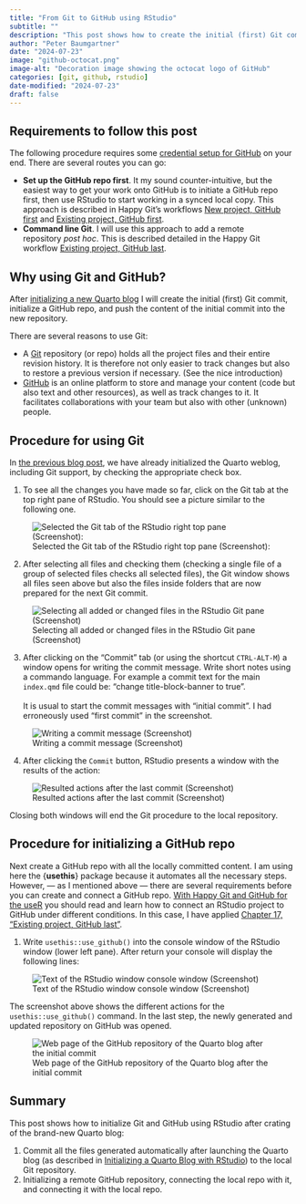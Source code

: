 ```yaml
---
title: "From Git to GitHub using RStudio"
subtitle: ""
description: "This post shows how to create the initial (first) Git commit using RStudio. I will  initialize a GitHub repo, and push the content of the initial commit into the new repository."
author: "Peter Baumgartner"
date: "2024-07-23"
image: "github-octocat.png"
image-alt: "Decoration image showing the octocat logo of GitHub"
categories: [git, github, rstudio]
date-modified: "2024-07-23"
draft: false
---
```


## Requirements to follow this post

The following procedure requires some [credential setup for
GitHub](https://happygitwithr.com/https-pat.html) on your end. There are
several routes you can go:

-   **Set up the GitHub repo first**. It my sound counter-intuitive,
    but the easiest way to get your work onto GitHub is to initiate a
    GitHub repo first, then use RStudio to start working in a synced
    local copy. This approach is described in Happy Git’s workflows [New
    project, GitHub
    first](https://happygitwithr.com/new-github-first.html) and [Existing
    project, GitHub
    first](https://happygitwithr.com/existing-github-first.html).
-   **Command line Git**. I will use this approach to add a remote
    repository *post hoc*. This is described detailed in the Happy Git
    workflow [Existing project, GitHub
    last](https://happygitwithr.com/existing-github-last.html).

## Why using Git and GitHub?

After [initializing a new Quarto
blog](../2024-07-22-creating-a-quarto-blog-from-scratch-using-rstudio) I
will create the initial (first) Git commit, initialize a GitHub repo,
and push the content of the initial commit into the new repository.

There are several reasons to use Git:

-   A
    [Git](https://git-scm.com/ "Git is a free and open source distributed version control system designed to handle projects")
    repository (or repo) holds all the project files and their entire
    revision history. It is therefore not only easier to track changes
    but also to restore a previous version if necessary. (See the nice
    introduction)
-   [GitHub](https://github.com/ "GitHub is a cloud-based platform where you can store, share, and work together with others to write code or other (markdown) content")
    is an online platform to store and manage your content (code but
    also text and other resources), as well as track changes to it. It
    facilitates collaborations with your team but also with other
    (unknown) people.

## Procedure for using Git

In [the previous blog
post](../2024-07-22-creating-a-quarto-blog-from-scratch-using-rstudio/#fig-create-blog-window),
we have already initialized the Quarto weblog, including Git support, by
checking the appropriate check box.

1.  To see all the changes you have made so far, click on the Git tab at
    the top right pane of RStudio. You should see a picture similar to
    the following one.

![Selected the Git tab of the RStudio right top pane
(Screenshot):](git-files-and-folders-unselected-min.png){#fig-git-files-unselected group="git-github"
fig-alt="RStudio top right pane with the following tabs: Environment, History, Connection, Build, Git, and Tutorial. The Git pane is selected and therefore active. Under the tabs is another line of icons and text buttons representing Git actions: From left to right: Diff, Commit, Pull (greyed out), Push (greyed out), History, More (drop-down menu), New Branch, (no branch). Underneath it shows added or changed files or folders (ending with a slash) from the initialization process. From top to the bottom: .gitignote, _freeze/, _quarto.yml, _site/, about.qmd, index.qmd, posts/, profile.jpg, quarto-pb-blog.Rproj, style.css."
fig-align="center"}

2.  After selecting all files and checking them (checking a single file
    of a group of selected files checks all selected files), the Git
    window shows all files seen above but also the files inside folders
    that are now prepared for the next Git commit.

![Selecting all added or changed files in the RStudio Git pane
(Screenshot)](git-files-and-folders-checked-2-min.png){#fig-git-files-selected group="git-github"
fig-alt="RStudio top right pane with the following tabs: Environment, History, Connection, Build, Git, and Tutorial. The Git pane is selected and therefore active. Under the tabs is another line of icons and text buttons representing Git actions: From left to right: Diff, Commit, Pull (greyed out), Push (greyed out), History, More (drop-down menu), New Branch, (no branch). There is a tool tip under the Commit button saying: 'Commit pending changes (CTRL-ALT-M)'. Underneath it shows added or changed files from the initialization process. From top to the bottom in a blue background: .gitignote, _freeze/, _quarto.yml, _site/, about.qmd, index.qmd, posts/, profile.jpg, quarto-pb-blog.Rproj, style.css. These files are followed by the files in the directories from top to left: _freeze/post/post-with-code/index/execute-results/html.json, _freeze/site_libs/clipboard/clipboard.min.js, _freeze/site_libs/quarto-listing/list.min.js,  _freeze/site_libs/quarto-listing/quarto-listing.js, _site/about.html, _site/index.html, _site/listing.json, _site/profile.jpg. There are more files not visible because the window ends here."
fig-align="center"}

3.  After clicking on the "Commit" tab (or using the shortcut
    `CTRL-ALT-M`) a window opens for writing the commit message. Write
    short notes using a commando language. For example a commit text for
    the main `index.qmd` file could be: "change title-block-banner to
    true".\
    \
    It is usual to start the commit messages with "initial commit". I
    had erroneously used "first commit" in the screenshot.

![Writing a commit message
(Screenshot)](preparing-first-commit-min.png){#fig-preparing-initial-commit group="git-github"
fig-alt="A pop-up window overlaying the RStudio window separated in two parts: The left part contains at the top small buttons. From left to the right: Changes, History, (no branch), icon for update display, stage, revert, and ignore. The right part contains the dysfunctional buttons (grayed out) 'Pull' and 'Push.' The left part shows underneath added or changed file from the initialization process. From top to the bottom in a blue background: .gitignote, _freeze/, _quarto.yml, _site/, about.qmd, index.qmd, posts/, profile.jpg, quarto-pb-blog.Rproj, style.css. These files are followed by the files in the directories from top to left: _freeze/post/post-with-code/index/execute-results/html.json, _freeze/site_libs/clipboard/clipboard.min.js, _freeze/site_libs/quarto-listing/list.min.js. There are more files not visible because the window ends here. On the right side there is a writing pane with the header 'Commit message' and '12 characters'. The text in the writing pane says 'First commit'. Under the writing pane are two unchecked check boxes 'Amend previous commit' and 'Sign commit' with a 'Commit' button. Underneath those two window parts is another line of action buttons covering the whole length of the window: From left to the right: 'Show Staged' text followed by an empty radio button, 'Staged' text followed by an active radio button, 'Context' (text), 5 lines (drop-down menu), 'Ignore Whitespace' (active check box). Underneath is an empty white field over the whole length of the window dedicated to show more detailed information inf only one file would have been selected."
fig-align="center"}

4.  After clicking the `Commit` button, RStudio presents a window with
    the results of the action:

![Resulted actions after the last commit (Screenshot)](returned-commit-results-min.png){#fig-review-changes-window group="git-github"
fig-alt="RStudio review window listing the result of the last git commit action: From top to the bottom: 'create mode 100644 about.qmd', 'create mode 100644 index.qmd' 'create mode 100644 posts/metadata.yml', 'create mode 100644 posts/post-with-code/image.png', 'create mode 100644 posts/post-with-code/index.qmd', 'posts/post-with-code/posts/welcome/index.qmd', 'create mode 100644 posts/welcome/thumbnail.jpg', 'create mode 100644  profile.jpg', 'create mode 100644 quarto-pb-blog.Rproj', 'create mode 100644 style.css'. There other lines covered at the top covered as the window scroll button shows only the end of the list. On the top right is a 'Close' button."
fig-align="center"}

Closing both windows will end the Git procedure to the local repository.

## Procedure for initializing a GitHub repo

Next create a GitHub repo with all the locally committed content. I am
using here the {**usethis**} package because it automates all the
necessary steps. However, — as I mentioned above — there are several
requirements before you can create and connect a GitHub repo. [With
Happy Git and GitHub for the useR](https://happygitwithr.com/) you
should read and learn how to connect an RStudio project to GitHub under
different conditions. In this case, I have applied [Chapter 17,
"Existing project, GitHub
last"](https://happygitwithr.com/existing-github-last).

1. Write `usethis::use_github()` into the console window of the RStudio window (lower left pane). After return your console will display the following lines:

![Text of the RStudio window console window (Screenshot) ](console-using-github-repo-with-usethis-min.png){#fig-initialize-github-console-text group="git-github" fig-alt="The screenshot shows the following lines, from top to the bottom: 'R version 4.4.1 (2024-04-14)' written in red, '> usethis::use_github()' written in red. From here the next lines start with a green ok check mark icon,  'Setting active project to' followed by the path, 'Creating GitHub repository' followed by the Github.com path of my repo., 'Setting remote `origin` to' followed by the appropriate path, 'Pushing `master` branch to gitHub and setting `origin/master` as upstream branch.', 'Opening URL' followed by the URL to my Github repo."
fig-align="center"}

The screenshot above shows the different actions for the
`usethis::use_github()` command. In the last step, the newly generated
and updated repository on GitHub was opened.

![Web page of the GitHub repository of the Quarto blog after the initial commit](new-repo-page-opened-automatically-min.png){#fig-github-quarto-blog-repo group="git-github" fig-alt="Listing the committed files on the GitHub repo web page in three columns. Name, different commit messages and time ('15 minutes ago' and '10 hours ago' accordingly). At the top left of this list there is a small profile picture of me, followed by the name of my GitHub account 'petzi53' and the text 'first commit'. On the top side you can see the unique commit code '0ced0df' followed by the text '19 minutes ago' and in bold '1 Commit'"
fig-align="center"}

## Summary

This post shows how to initialize Git and GitHub using RStudio after crating of the brand-new Quarto blog:

1. Commit all the files generated automatically after launching the Quarto blog (as described in [Initializing a Quarto Blog with RStudio](../2024-07-22-creating-a-quarto-blog-from-scratch-using-rstudio)) to the local Git repository.
2. Initializing a remote GitHub repository, connecting the local repo with it, and connecting it with the local repo.
